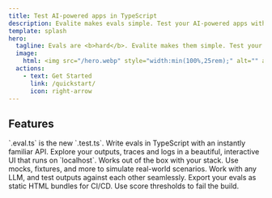 ```yaml
---
title: Test AI-powered apps in TypeScript
description: Evalite makes evals simple. Test your AI-powered apps with a local dev server.
template: splash
hero:
  tagline: Evals are <b>hard</b>. Evalite makes them simple. Test your AI-powered apps with a local dev server.
  image:
    html: <img src="/hero.webp" style="width:min(100%,25rem);" alt="" aria-hidden="true" loading="eager" />
  actions:
    - text: Get Started
      link: /quickstart/
      icon: right-arrow
---
```



## Features

<CardGrid stagger>
  <Card title="Just A Test Runner" icon="laptop">
    `.eval.ts` is the new `.test.ts`. Write evals in TypeScript with an
    instantly familiar API.
  </Card>
  <Card title="Instant Feedback" icon="rocket">
    Explore your outputs, traces and logs in a beautiful, interactive UI that
    runs on `localhost`.
  </Card>
  <Card title="Built on Vitest" icon="laptop">
    Works out of the box with your stack. Use mocks, fixtures, and more to
    simulate real-world scenarios.
  </Card>
  <Card title="No Vendor Lock-In" icon="puzzle">
    Work with any LLM, and test outputs against each other seamlessly.
  </Card>
  <Card title="Great On CI" icon="approve-check-circle">
    Export your evals as static HTML bundles for CI/CD. Use score thresholds to
    fail the build.
  </Card>
</CardGrid>
